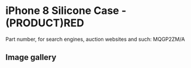 
# iPhone 8 Silicone Case - (PRODUCT)RED

Part number, for search engines, auction websites and such: MQGP2ZM/A

## Image gallery

<div style={{ width: '100%', maxWidth: '768px' }}>
<GalleryComponent
    images={[
      {
        original: "/everysource/MQGP2.webp",
        thumbnail: "/everypreview/MQGP2.webp",
      },
      {
        original: "/everysource/MQGP2_AV1_GOLD.webp",
        thumbnail: "/everypreview/MQGP2_AV1_GOLD.webp",
      },
      {
        original: "/everysource/MQGP2_AV1_SILVER.webp",
        thumbnail: "/everypreview/MQGP2_AV1_SILVER.webp",
      },
      {
        original: "/everysource/MQGP2_AV1_SPACE_GRAY.webp",
        thumbnail: "/everypreview/MQGP2_AV1_SPACE_GRAY.webp",
      },
      {
        original: "/everysource/MQGP2_AV2.webp",
        thumbnail: "/everypreview/MQGP2_AV2.webp",
      }
    ]}
  />
</div>